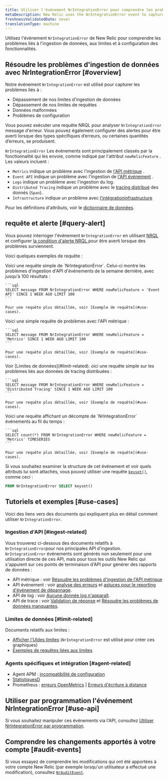 ```yaml
---
title: Utiliser l'événement NrIntegrationError pour comprendre les problèmes d'ingestion de données
metaDescription: New Relic uses the NrIntegrationError event to capture problems with data ingest and limits.
freshnessValidatedDate: never
translationType: machine
---
```


Utilisez l&apos;événement `NrIntegrationError` de New Relic pour comprendre les problèmes liés à l&apos;ingestion de données, aux limites et à configuration des fonctionnalités.

## Résoudre les problèmes d&apos;ingestion de données avec NrIntegrationError [#overview]

Notre événement `NrIntegrationError` est utilisé pour capturer les problèmes liés à :

* Dépassement de nos limites d&apos;ingestion de données
* Dépassement de nos limites de requêtes
* Données malformées
* Problèmes de configuration

Vous pouvez exécuter une requête NRQL pour analyser `NrIntegrationError` message d&apos;erreur. Vous pouvez également configurer des alertes pour être averti lorsque des types spécifiques d’erreurs, ou certaines quantités d’erreurs, se produisent.

`NrIntegrationError` Les événements sont principalement classés par la fonctionnalité qui les envoie, comme indiqué par l&apos;attribut `newRelicFeature` . Les valeurs incluent :

* `Metrics` indique un problème avec l&apos;ingestion de [l&apos;API métrique](/docs/telemetry-data-platform/ingest-apis/metric-api/introduction-metric-api) .
* `Event API` indique un problème avec l&apos;ingestion de [l&apos;API événement](/docs/telemetry-data-platform/ingest-apis/introduction-event-api) .
* `Logs` indique un problème avec l&apos;ingestion du log.
* `Distributed Tracing` indique un problème avec le [tracing distribué](/docs/distributed-tracing/concepts/introduction-distributed-tracing) des donnés (`Span`).
* `Infrastructure` indique un problème avec [l&apos;intégrationinfrastructure](/docs/infrastructure/infrastructure-integrations/get-started/introduction-infrastructure-integrations/)

Pour les définitions d&apos;attributs, voir le [dictionnaire de données](/attribute-dictionary/?event=NrIntegrationError).

## requête et alerte [#query-alert]

Vous pouvez interroger l&apos;événement `NrIntegrationError` en utilisant [NRQL](/docs/query-your-data/nrql-new-relic-query-language/get-started/introduction-nrql-new-relics-query-language) et configurer [la condition d&apos;alerte NRQL ](/docs/alerts-applied-intelligence/new-relic-alerts/alert-conditions/create-nrql-alert-conditions)pour être averti lorsque des problèmes surviennent.

Voici quelques exemples de requête :

<CollapserGroup>
  <Collapser id="simple-query" title="Problèmes d'API de requête d'événement">
    Voici une requête simple de `NrIntegrationError`. Celui-ci montre les problèmes d&apos;ingestion d&apos;API d&apos;événements de la semaine dernière, avec jusqu&apos;à 100 résultats :

    ```sql
    SELECT message FROM NrIntegrationError WHERE newRelicFeature = 'Event API' SINCE 1 WEEK AGO LIMIT 100
    ```

    Pour une requête plus détaillée, voir [Exemple de requête](#use-cases).
  </Collapser>

  <Collapser id="simple-query" title="requête de problématiques API métrique">
    Voici une simple requête de problèmes avec l&apos;API métrique :

    ```sql
    SELECT message FROM NrIntegrationError WHERE newRelicFeature = 'Metrics' SINCE 1 WEEK AGO LIMIT 100
    ```

    Pour une requête plus détaillée, voir [Exemple de requête](#use-cases).
  </Collapser>

  <Collapser id="limit-query" title="Requête liée aux limites">
    Voir [Limites de données](#limit-related).
  </Collapser>

  <Collapser id="trace-data" title="Requête sur les problèmes de tracing distribué">
    oici une requête simple sur les problèmes liés aux données de tracing distribuées :

    ```sql
    SELECT message FROM NrIntegrationError WHERE newRelicFeature = 'Distributed Tracing' SINCE 1 WEEK AGO LIMIT 100
    ```

    Pour une requête plus détaillée, voir [Exemple de requête](#use-cases).
  </Collapser>

  <Collapser id="time-based-query" title="requête de problèmes au fil du temps">
    Voici une requête affichant un décompte de `NrIntegrationError` événements au fil du temps :

    ```sql
    SELECT count(*) FROM NrIntegrationError WHERE newRelicFeature = 'Metrics' TIMESERIES
    ```

    Pour une requête plus détaillée, voir [Exemple de requête](#use-cases).
  </Collapser>
</CollapserGroup>

Si vous souhaitez examiner la structure de cet événement et voir quels attributs lui sont attachés, vous pouvez utiliser une requête [`keyset()`](/docs/query-your-data/nrql-new-relic-query-language/get-started/nrql-syntax-clauses-functions/#keyset), comme ceci :

```sql
FROM NrIntegrationError SELECT keyset()
```

## Tutoriels et exemples [#use-cases]

Voici des liens vers des documents qui expliquent plus en détail comment utiliser `NrIntegrationError`.

### Ingestion d&apos;API [#ingest-related]

Vous trouverez ci-dessous des documents relatifs à `NrIntegrationError`pour nos principales API d&apos;ingestion. `NrIntegrationError` événements sont générés non seulement pour une utilisation directe de ces API, mais pour tous les outils New Relic qui s&apos;appuient sur ces points de terminaison d&apos;API pour générer des rapports de données :

* API métrique : voir [Résoudre les problèmes d&apos;ingestion de l&apos;API métrique](/docs/telemetry-data-platform/ingest-apis/metric-api/troubleshoot-nrintegrationerror-events)
* API événement : voir [analyse des erreurs](/docs/telemetry-data-platform/ingest-apis/introduction-event-api/#errors-parsing) et [astuces pour le reporting d&apos;événement de dépannage](/docs/telemetry-data-platform/ingest-apis/introduction-event-api/#nrIntegration).
* API de log : voir [Aucune donnée log n&apos;apparaît](/docs/logs/log-management/troubleshooting/no-log-data-appears-ui).
* API de trace : voir [Validation de réponse](/docs/distributed-tracing/trace-api/trace-api-general-requirements-limits/#response-validation) et [Résoudre les problèmes de données manquantes](/docs/apm/distributed-tracing/trace-api/troubleshooting-missing-trace-api-data).

### Limites de données [#limit-related]

Documents relatifs aux limites :

* [Afficher l&apos;UIdes limites](/docs/telemetry-data-platform/manage-data/view-system-limits) (`NrIntegrationError` est utilisé pour créer ces graphiques)
* [Exemples de requêtes liées aux limites](/docs/telemetry-data-platform/manage-data/query-limits)

### Agents spécifiques et intégration [#agent-related]

* Agent APM : [incompatibilité de configuration](/docs/agents/manage-apm-agents/troubleshooting/agent-nrintegrationerrors-appear-insights)
* [StatistiquesD](/docs/integrations/host-integrations/host-integrations-list/statsd-monitoring-integration-version-2)
* Prometheus : [erreurs OpenMetrics](/docs/integrations/prometheus-integrations/troubleshooting/rate-limit-errors-prometheus-integration) | [Erreurs d&apos;écriture à distance](/docs/integrations/prometheus-integrations/install-configure-remote-write/remote-write-errors-error-messages)

## Utiliser par programmation l&apos;événement NrIntegrationError [#use-api]

Si vous souhaitez manipuler ces événements via l&apos;API, consultez [Utiliser NrIntegrationError par programmation](/docs/telemetry-data-platform/ingest-apis/metric-api/troubleshoot-nrintegrationerror-events/#programmatically-retrieve-nrintegrationerror-events).

## Comprendre les changements apportés à votre compte [#audit-events]

Si vous essayez de comprendre les modifications qui ont été apportées à votre compte New Relic (par exemple lorsqu&apos;un utilisateur a effectué une modification), consultez [`NrAuditEvent`](/docs/telemetry-data-platform/understand-data/event-data/nrauditevent-event-data-query-examples).